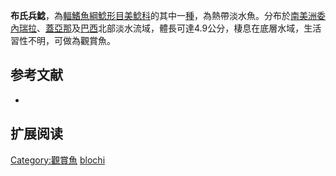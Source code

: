 {{Speciesbox
| name = 布氏兵鯰
| image =  
| image_width = 250px
| image_caption = 
| status = NE
| status_system = IUCN3.1
| genus = Corydoras
| species = blochi
| authority = [[Nijssen|Nijssen]], 1971
| synonyms = *''Corydoras blochi blochi'' ,Nijssen, 1971 
}}

'''布氏兵鯰'''，為[[輻鰭魚綱|輻鰭魚綱]][[鯰形目|鯰形目]][[美鯰科|美鯰科]]的其中一[[種|種]]，為熱帶淡水魚。分布於[[南美洲|南美洲]][[委內瑞拉|委內瑞拉]]、[[蓋亞那|蓋亞那]]及[[巴西|巴西]]北部淡水流域，體長可達4.9公分，棲息在底層水域，生活習性不明，可做為觀賞魚。

==参考文献==
*{{FishBase_species|genus=Corydoras|species=blochi|year=2014|month=11}}

== 扩展阅读 ==
{{refbegin}}
{{wikispecies-inline|Corydoras blochi|布氏兵鯰}}
{{refend}}
{{Taxonbar|from=Q8351296}}

[[Category:觀賞魚|Category:觀賞魚]]
[[Category:兵鯰屬|blochi]]